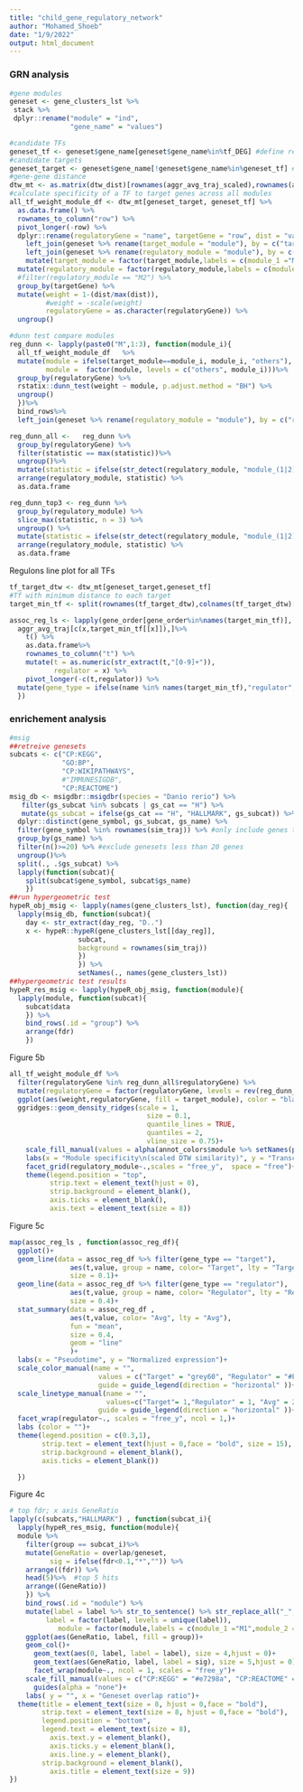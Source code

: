 ---
title: "child_gene_regulatory_network"
author: "Mohamed_Shoeb"
date: "1/9/2022"
output: html_document
---

### GRN analysis
```{r}
#gene modules
geneset <- gene_clusters_lst %>%
 stack %>%
 dplyr::rename("module" = "ind",
               "gene_name" = "values")

#candidate TFs
geneset_tf <- geneset$gene_name[geneset$gene_name%in%tf_DEG] #define regulatory genes
#candidate targets
geneset_target <- geneset$gene_name[!geneset$gene_name%in%geneset_tf] #define target genes
#gene-gene distance 
dtw_mt <- as.matrix(dtw_dist)[rownames(aggr_avg_traj_scaled),rownames(aggr_avg_traj_scaled)]
#calculate specificity of a TF to target genes across all modules
all_tf_weight_module_df <- dtw_mt[geneset_target, geneset_tf] %>% 
  as.data.frame() %>% 
  rownames_to_column("row") %>%
  pivot_longer(-row) %>% 
  dplyr::rename(regulatoryGene = "name", targetGene = "row", dist = "value") %>% 
    left_join(geneset %>% rename(target_module = "module"), by = c("targetGene"="gene_name")) %>%
    left_join(geneset %>% rename(regulatory_module = "module"), by = c("regulatoryGene"="gene_name")) %>%
    mutate(target_module = factor(target_module,labels = c(module_1 ="M1",module_2 ="M2",module_3 ="M3"))) %>% 
  mutate(regulatory_module = factor(regulatory_module,labels = c(module_1 ="M1",module_2 ="M2",module_3 ="M3"))) %>% 
  #filter(regulatory_module == "M2") %>%
  group_by(targetGene) %>%
  mutate(weight = 1-(dist/max(dist)),
         #weight = -scale(weight)
         regulatoryGene = as.character(regulatoryGene)) %>%
  ungroup() 

#dunn test compare modules
reg_dunn <- lapply(paste0("M",1:3), function(module_i){
  all_tf_weight_module_df   %>% 
  mutate(module = ifelse(target_module==module_i, module_i, "others"),
         module =  factor(module, levels = c("others", module_i)))%>%
  group_by(regulatoryGene) %>%
  rstatix::dunn_test(weight ~ module, p.adjust.method = "BH") %>%
  ungroup() 
  })%>%
  bind_rows%>%
  left_join(geneset %>% rename(regulatory_module = "module"), by = c("regulatoryGene"="gene_name"))

reg_dunn_all <-   reg_dunn %>%
  group_by(regulatoryGene) %>%
  filter(statistic == max(statistic))%>%
  ungroup()%>%
  mutate(statistic = ifelse(str_detect(regulatory_module, "module_(1|2)"), -statistic, statistic)) %>%
  arrange(regulatory_module, statistic) %>%
  as.data.frame

reg_dunn_top3 <- reg_dunn %>%
  group_by(regulatory_module) %>%
  slice_max(statistic, n = 3) %>%
  ungroup() %>%
  mutate(statistic = ifelse(str_detect(regulatory_module, "module_(1|2)"), -statistic, statistic)) %>%
  arrange(regulatory_module, statistic) %>%
  as.data.frame

```

Regulons line plot for all TFs
```{r}
tf_target_dtw <- dtw_mt[geneset_target,geneset_tf]
#Tf with minimum distance to each target
target_min_tf <- split(rownames(tf_target_dtw),colnames(tf_target_dtw)[apply(tf_target_dtw,1,which.min)])

assoc_reg_ls <- lapply(gene_order[gene_order%in%names(target_min_tf)], function(x){
  aggr_avg_traj[c(x,target_min_tf[[x]]),]%>%
    t() %>%
    as.data.frame%>%
    rownames_to_column("t") %>%
    mutate(t = as.numeric(str_extract(t,"[0-9]+")),
           regulator = x) %>% 
    pivot_longer(-c(t,regulator)) %>% 
  mutate(gene_type = ifelse(name %in% names(target_min_tf),"regulator", "target"))
  })
```

### enrichement analysis
```{r eval = FALSE}
#msig
##retreive genesets
subcats <- c("CP:KEGG",
             "GO:BP",
             "CP:WIKIPATHWAYS",
             #"IMMUNESIGDB",
             "CP:REACTOME")
msig_db <- msigdbr::msigdbr(species = "Danio rerio") %>%
   filter(gs_subcat %in% subcats | gs_cat == "H") %>%
   mutate(gs_subcat = ifelse(gs_cat == "H", "HALLMARK", gs_subcat)) %>%
  dplyr::distinct(gene_symbol, gs_subcat, gs_name) %>%
  filter(gene_symbol %in% rownames(sim_traj)) %>% #only include genes that are part of the data 
  group_by(gs_name) %>%
  filter(n()>=20) %>% #exclude genesets less than 20 genes
  ungroup()%>%
  split(., .$gs_subcat) %>%
  lapply(function(subcat){
    split(subcat$gene_symbol, subcat$gs_name)
    })
##run hypergeometric test
hypeR_obj_msig <- lapply(names(gene_clusters_lst), function(day_reg){
  lapply(msig_db, function(subcat){
    day <- str_extract(day_reg, "D..")
    x <- hypeR::hypeR(gene_clusters_lst[[day_reg]],
                 subcat,
                 background = rownames(sim_traj))
                 })
                 }) %>%
                 setNames(., names(gene_clusters_lst))
##hypergeometric test results
hypeR_res_msig <- lapply(hypeR_obj_msig, function(module){
  lapply(module, function(subcat){
    subcat$data
    }) %>%
    bind_rows(.id = "group") %>%
    arrange(fdr)
    })
```

Figure 5b
```{r}
all_tf_weight_module_df %>%
  filter(regulatoryGene %in% reg_dunn_all$regulatoryGene) %>%
  mutate(regulatoryGene = factor(regulatoryGene, levels = rev(reg_dunn_all$regulatoryGene))) %>%
  ggplot(aes(weight,regulatoryGene, fill = target_module), color = "black")+
  ggridges::geom_density_ridges(scale = 1,
                                  size = 0.1,
                                  quantile_lines = TRUE,
                                  quantiles = 2,
                                  vline_size = 0.75)+ 
    scale_fill_manual(values = alpha(annot_colors$module %>% setNames(paste0("M",1:3)),0.8))+
    labs(x = "Module specificity\n(scaled DTW similarity)", y = "Transcription factor", fill = "Target module")+
    facet_grid(regulatory_module~.,scales = "free_y",  space = "free")+
    theme(legend.position = "top",
          strip.text = element_text(hjust = 0),
          strip.background = element_blank(),
          axis.ticks = element_blank(),
          axis.text = element_text(size = 8))
```

Figure 5c
```{r}
map(assoc_reg_ls , function(assoc_reg_df){
  ggplot()+
  geom_line(data = assoc_reg_df %>% filter(gene_type == "target"),
               aes(t,value, group = name, color= "Target", lty = "Target"),
               size = 0.1)+
  geom_line(data = assoc_reg_df %>% filter(gene_type == "regulator"),
               aes(t,value, group = name, color= "Regulator", lty = "Regulator"),
               size = 0.4)+
  stat_summary(data = assoc_reg_df ,
               aes(t,value, color= "Avg", lty = "Avg"),
               fun = "mean",
               size = 0.4,
               geom = "line"
               )+
  labs(x = "Pseudotime", y = "Normalized expression")+
  scale_color_manual(name = "",
                      values = c("Target" = "grey60", "Regulator" = "#F8766D", "Avg" = "black"),
                      guide = guide_legend(direction = "horizontal" ))+
  scale_linetype_manual(name = "",
                        values=c("Target"= 1,"Regulator" = 1, "Avg" = 2),
                      guide = guide_legend(direction = "horizontal" ))+                        
  facet_wrap(regulator~., scales = "free_y", ncol = 1,)+
  labs (color = "")+
  theme(legend.position = c(0.3,1),
        strip.text = element_text(hjust = 0,face = "bold", size = 15),
        strip.background = element_blank(),
        axis.ticks = element_blank())

  })
```

Figure 4c
```{r}
# top fdr; x axis GeneRatio
lapply(c(subcats,"HALLMARK") , function(subcat_i){
  lapply(hypeR_res_msig, function(module){
  module %>%
    filter(group == subcat_i)%>%
    mutate(GeneRatio = overlap/geneset,
          sig = ifelse(fdr<0.1,"*","")) %>% 
    arrange((fdr)) %>%
    head(5)%>%  #top 5 hits
    arrange((GeneRatio))
    }) %>% 
    bind_rows(.id = "module") %>%
    mutate(label = label %>% str_to_sentence() %>% str_replace_all("_"," "),
         label = factor(label, levels = unique(label)),
            module = factor(module,labels = c(module_1 ="M1",module_2 ="M2",module_3 ="M3"))) %>% 
    ggplot(aes(GeneRatio, label, fill = group))+
    geom_col()+
      geom_text(aes(0, label, label = label), size = 4,hjust = 0)+
      geom_text(aes(GeneRatio, label, label = sig), size = 5,hjust = 0)+
      facet_wrap(module~., ncol = 1, scales = "free_y")+
    scale_fill_manual(values = c("CP:KEGG" = "#e7298a", "CP:REACTOME" = "#7570b3", "GO:BP" = "#1b9e77", "HALLMARK"= "#ff7f00"))+
      guides(alpha = "none")+
    labs( y = "", x = "Geneset overlap ratio")+
  theme(title = element_text(size = 8, hjust = 0,face = "bold"),
        strip.text = element_text(size = 8, hjust = 0,face = "bold"),
        legend.position = "bottom",
        legend.text = element_text(size = 8),
          axis.text.y = element_blank(),
          axis.ticks.y = element_blank(),
          axis.line.y = element_blank(),
        strip.background = element_blank(),
          axis.title = element_text(size = 9))
})

```
